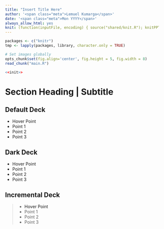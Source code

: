 ```yaml
---
title: "Insert Title Here"
author: '<span class="meta">Lemuel Kumarga</span>'
date: '<span class="meta">Mon YYYY</span>'
always_allow_html: yes
knit: (function(inputFile, encoding) { source("shared/knit.R"); knitPPT(inputFile, encoding) })
---
```


```r
packages <- c("knitr")
tmp <- lapply(packages, library, character.only = TRUE)

# Set images globally
opts_chunk$set(fig.align='center', fig.height = 5, fig.width = 8)
read_chunk("main.R")

<<init>>
```

# Section Heading | Subtitle

## Default Deck

- <a data-toggle="popover" title="Lorem Ipsum" data-content="Lorem Ipsum is simply dummy text of the printing and typesetting industry. Data obtained from https://www.lipsum.com/.">Hover Point</a>
- Point 1
- Point 2
- Point 3

## Dark Deck { .slide-invert }

- <a data-toggle="popover" title="Lorem Ipsum" data-content="Lorem Ipsum is simply dummy text of the printing and typesetting industry. Data obtained from https://www.lipsum.com/.">Hover Point</a>
- Point 1
- Point 2
- Point 3

## Incremental Deck

>- <a data-toggle="popover" title="Lorem Ipsum" data-content="Lorem Ipsum is simply dummy text of the printing and typesetting industry. Data obtained from https://www.lipsum.com/.">Hover Point</a>
>- Point 1
>- Point 2
>- Point 3
